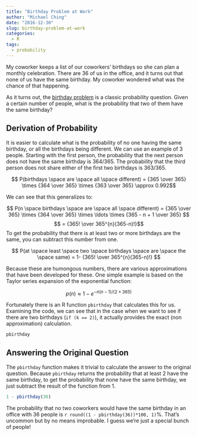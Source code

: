 ```yaml
---
title: "Birthday Problem at Work"
author: "Michael Ching"
date: "2016-12-30"
slug: birthday-problem-at-work
categories:
  - R
tags:
  - probability
---
```


My coworker keeps a list of our coworkers' birthdays so she can plan a monthly celebration. There are 36 of us in the office, and it turns out that none of us have the same birthday. My coworker wondered what was the chance of that happening.

As it turns out, the [birthday problem](https://en.wikipedia.org/wiki/Birthday_problem) is a classic probability question. Given a certain number of people, what is the probability that two of them have the same birthday? 

## Derivation of Probability
It is easier to calculate what is the probability of no one having the same birthday, or all the birthdays being different. We can use an example of 3 people. Starting with the first person, the probability that the next person does not have the same birthday is 364/365. The probability that the third person does not share either of the first two birthdays is 363/365.

$$ P(birthdays \space are \space all \space different) = {365 \over 365} \times {364 \over 365} \times {363 \over 365} \approx 0.992$$

We can see that this generalizes to:

$$ P(n \space birthdays \space are \space all \space different) = {365 \over 365} \times {364 \over 365} \times \ldots \times {365 - n + 1 \over 365} $$
$$ = {365! \over 365^{n}(365-n)!}$$
To get the probability that there is at least two or more birthdays are the same, you can subtract this number from one.

$$ P(at \space least \space two \space birthdays \space are \space the \space same) = 1- {365! \over 365^{n}(365-n)!} $$

Because these are humongous numbers, there are various approximations that have been developed for these. One simple example is based on the Taylor series expansion of the exponential function:

$$ p(n) \approx 1 - e^{-n(n-1)/(2\times365)}$$

Fortunately there is an R function `pbirthday` that calculates this for us. Examining the code, we can see that in the case when we want to see if there are two birthdays (`if (k == 2)`), it actually provides the exact (non approximation) calculation.

```r
pbirthday
```

## Answering the Original Question
The `pbirthday` function makes it trivial to calculate the answer to the original question. Because `pbirthday` returns the probability that at least 2 have the same birthday, to get the probability that none have the same birthday, we just subtract the result of the function from 1.

```r
1 - pbirthday(36)
```

The probability that no two coworkers would have the same birthday in an office with 36 people is `r round((1 - pbirthday(36))*100, 1)`%. That's uncommon but by no means improbable. I guess we're just a special bunch of people!